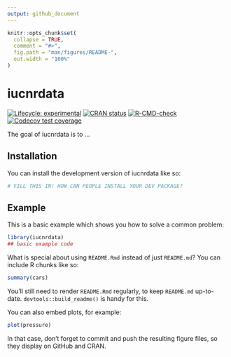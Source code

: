 ```yaml
---
output: github_document
---
```


<!-- README.md is generated from README.Rmd. Please edit that file -->

```r
knitr::opts_chunk$set(
  collapse = TRUE,
  comment = "#>",
  fig.path = "man/figures/README-",
  out.width = "100%"
)
```

# iucnrdata

<!-- badges: start -->
[![Lifecycle: experimental](https://img.shields.io/badge/lifecycle-experimental-orange.svg)](https://lifecycle.r-lib.org/articles/stages.html#experimental)
[![CRAN status](https://www.r-pkg.org/badges/version/iucnrdata)](https://CRAN.R-project.org/package=iucnrdata)
[![R-CMD-check](https://github.com/PaulESantos/iucnrdata/actions/workflows/R-CMD-check.yaml/badge.svg)](https://github.com/PaulESantos/iucnrdata/actions/workflows/R-CMD-check.yaml)
[![Codecov test coverage](https://codecov.io/gh/PaulESantos/iucnrdata/graph/badge.svg)](https://app.codecov.io/gh/PaulESantos/iucnrdata)
<!-- badges: end -->

The goal of iucnrdata is to ...

## Installation

You can install the development version of iucnrdata like so:

``` r
# FILL THIS IN! HOW CAN PEOPLE INSTALL YOUR DEV PACKAGE?
```

## Example

This is a basic example which shows you how to solve a common problem:

```r
library(iucnrdata)
## basic example code
```

What is special about using `README.Rmd` instead of just `README.md`? You can include R chunks like so:

```r
summary(cars)
```

You'll still need to render `README.Rmd` regularly, to keep `README.md` up-to-date. `devtools::build_readme()` is handy for this.

You can also embed plots, for example:

```r
plot(pressure)
```

In that case, don't forget to commit and push the resulting figure files, so they display on GitHub and CRAN.
